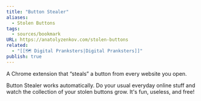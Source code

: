 ```yaml
---
title: "Button Stealer"
aliases:
  - Stolen Buttons
tags:
  - sources/bookmark
URL: https://anatolyzenkov.com/stolen-buttons
related:
  - "[[🗺️ Digital Pranksters|Digital Pranksters]]"
publish: true
---
```


A Chrome extension that “steals” a button from every website you open.

Button Stealer works automatically. Do your usual everyday online stuff and watch the collection of your stolen buttons grow. It's fun, useless, and free!